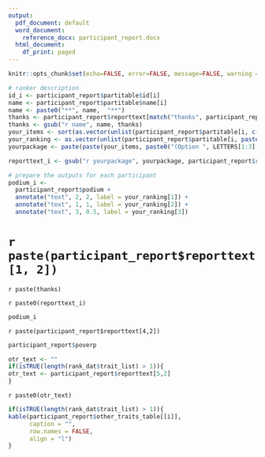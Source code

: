 ```yaml
---
output:
  pdf_document: default
  word_document:
    reference_docx: participant_report.docx
  html_document:
    df_print: paged
---
```

```r
knitr::opts_chunk$set(echo=FALSE, error=FALSE, message=FALSE, warning = FALSE)
```

```r
# ranker description
id_i <- participant_report$partitable$id[i]
name <- participant_report$partitable$name[i]
name <- paste0("**", name,  "**")
thanks <- participant_report$reporttext[match("thanks", participant_report$reporttext[,1]), 2]
thanks <- gsub("r name", name, thanks)
your_items <- sort(as.vector(unlist(participant_report$partitable[i, c(3:5)])))
your_ranking <- as.vector(unlist(participant_report$partitable[i, paste0("Position", 1:3)]))
yourpackage <- paste(paste(your_items, paste0("(Option ", LETTERS[1:3], ")")), collapse = ", ")

reporttext_i <- gsub("r yourpackage", yourpackage, participant_report$reporttext[3,2])

# prepare the outputs for each participant
podium_i <-
  participant_report$podium +
  annotate("text", 2, 2, label = your_ranking[1]) +
  annotate("text", 1, 1, label = your_ranking[2]) +
  annotate("text", 3, 0.5, label = your_ranking[3])
```

# `r paste(participant_report$reporttext[1, 2])`

`r paste(thanks)`

`r paste0(reporttext_i)`

```r
podium_i
```

`r paste(participant_report$reporttext[4,2])`

```r
participant_report$poverp
```

\n

```r
otr_text <- ""
if(isTRUE(length(rank_dat$trait_list) > 1)){
otr_text <- participant_report$reporttext[5,2]
}
```

`r paste0(otr_text)`

```r
if(isTRUE(length(rank_dat$trait_list) > 1)){
kable(participant_report$other_traits_table[[i]], 
      caption = "",
      row.names = FALSE,
      align = "l")
}
```
